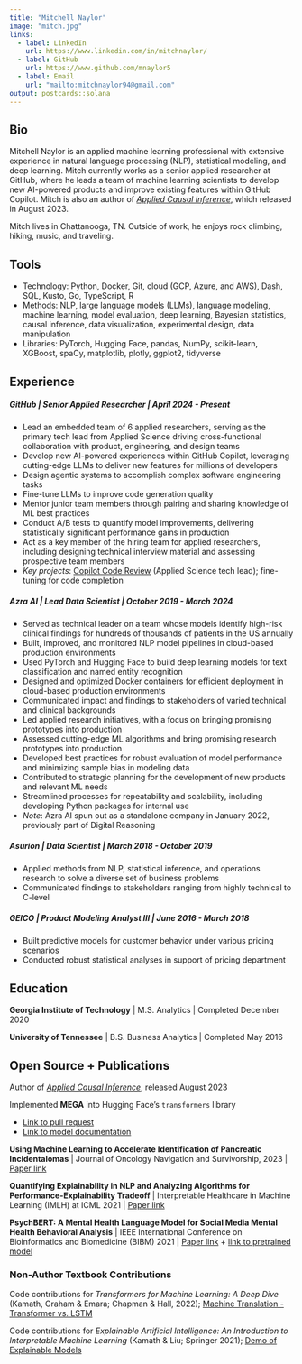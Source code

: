 ```yaml
---
title: "Mitchell Naylor"
image: "mitch.jpg"
links:
  - label: LinkedIn
    url: https://www.linkedin.com/in/mitchnaylor/
  - label: GitHub
    url: https://www.github.com/mnaylor5
  - label: Email
    url: "mailto:mitchnaylor94@gmail.com"
output: postcards::solana
---
```


## Bio

Mitchell Naylor is an applied machine learning professional with extensive experience in natural language processing (NLP), statistical modeling, and deep learning. Mitch currently works as a senior applied researcher at GitHub, where he leads a team of machine learning scientists to develop new AI-powered products and improve existing features within GitHub Copilot. Mitch is also an author of [_Applied Causal Inference_](https://appliedcausalinference.github.io/aci_book/), which released in August 2023.

Mitch lives in Chattanooga, TN. Outside of work, he enjoys rock climbing, hiking, music, and traveling.

## Tools

* Technology: Python, Docker, Git, cloud (GCP, Azure, and AWS), Dash, SQL, Kusto, Go, TypeScript, R
* Methods: NLP, large language models (LLMs), language modeling, machine learning, model evaluation, deep learning, Bayesian statistics, causal inference, data visualization, experimental design, data manipulation
* Libraries: PyTorch, Hugging Face, pandas, NumPy, scikit-learn, XGBoost, spaCy, matplotlib, plotly, ggplot2, tidyverse

## Experience

##### **GitHub** | Senior Applied Researcher | April 2024 - Present

* Lead an embedded team of 6 applied researchers, serving as the primary tech lead from Applied Science driving cross-functional collaboration with product, engineering, and design teams
* Develop new AI-powered experiences within GitHub Copilot, leveraging cutting-edge LLMs to deliver new features for millions of developers   
* Design agentic systems to accomplish complex software engineering tasks  
* Fine-tune LLMs to improve code generation quality  
* Mentor junior team members through pairing and sharing knowledge of ML best practices  
* Conduct A/B tests to quantify model improvements, delivering statistically significant performance gains in production  
* Act as a key member of the hiring team for applied researchers, including designing technical interview material and assessing prospective team members   
* *Key projects*: [Copilot Code Review](https://github.blog/changelog/2025-04-04-copilot-code-review-now-generally-available/) (Applied Science tech lead); fine-tuning for code completion


##### **Azra AI** | Lead Data Scientist | October 2019 - March 2024 

* Served as technical leader on a team whose models identify high-risk clinical findings for hundreds of thousands of patients in the US annually
* Built, improved, and monitored NLP model pipelines in cloud-based production environments
* Used PyTorch and Hugging Face to build deep learning models for text classification and named entity recognition
* Designed and optimized Docker containers for efficient deployment in cloud-based production environments
* Communicated impact and findings to stakeholders of varied technical and clinical backgrounds
* Led applied research initiatives, with a focus on bringing promising prototypes into production 
* Assessed cutting-edge ML algorithms and bring promising research prototypes into production
* Developed best practices for robust evaluation of model performance and minimizing sample bias in modeling data
* Contributed to strategic planning for the development of new products and relevant ML needs
* Streamlined processes for repeatability and scalability, including developing Python packages for internal use
* *Note*: Azra AI spun out as a standalone company in January 2022, previously part of Digital Reasoning

##### **Asurion** | Data Scientist | March 2018 - October 2019

* Applied methods from NLP, statistical inference, and operations research to solve a diverse set of business problems
* Communicated findings to stakeholders ranging from highly technical to C-level

##### **GEICO** | Product Modeling Analyst III | June 2016 - March 2018

* Built predictive models for customer behavior under various pricing scenarios
* Conducted robust statistical analyses in support of pricing department


## Education

**Georgia Institute of Technology** | M.S. Analytics | Completed December 2020

**University of Tennessee** | B.S. Business Analytics | Completed May 2016

## Open Source + Publications

Author of [_Applied Causal Inference_](https://appliedcausalinference.github.io/aci_book/), released August 2023

Implemented **MEGA** into Hugging Face's `transformers` library

* [Link to pull request](https://github.com/huggingface/transformers/pull/21766) 
* [Link to model documentation](https://huggingface.co/docs/transformers/main/en/model_doc/mega)

**Using Machine Learning to Accelerate Identification of Pancreatic Incidentalomas** | Journal of Oncology Navigation and Survivorship, 2023 | [Paper link](https://www.jons-online.com/issues/2023/october-2023-vol-14-no-10/category-vii-operations-management-organizational-development-health-economics#G7)

**Quantifying Explainability in NLP and Analyzing Algorithms for Performance-Explainability Tradeoff** | Interpretable Healthcare in Machine Learning (IMLH) at ICML 2021 | [Paper link](https://arxiv.org/abs/2107.05693)

**PsychBERT: A Mental Health Language Model for Social Media Mental Health Behavioral Analysis** | IEEE International Conference on Bioinformatics and Biomedicine (BIBM) 2021 | [Paper link](https://ieeexplore.ieee.org/document/9669469) + [link to pretrained model](https://huggingface.co/mnaylor/psychbert-cased)

### Non-Author Textbook Contributions

Code contributions for _Transformers for Machine Learning: A Deep Dive_ (Kamath, Graham & Emara; Chapman & Hall, 2022); [Machine Translation - Transformer vs. LSTM](https://colab.research.google.com/drive/1jXHRzWvN3Zrlyzbt_2gFbwy4GPSltPNZ?usp=sharing)

Code contributions for _Explainable Artificial Intelligence: An Introduction to Interpretable Machine Learning_ (Kamath & Liu; Springer 2021); [Demo of Explainable Models](https://colab.research.google.com/drive/1ze6OdzK8xqn1LZZL8WMoQ_UKuWqH9dQw?usp=sharing)